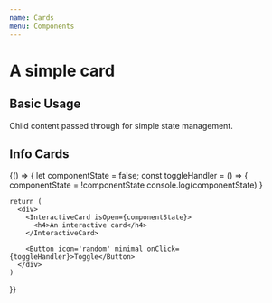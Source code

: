 ```yaml
---
name: Cards
menu: Components
---
```



# A simple card

<Props of={BasicCard} />

## Basic Usage


<Playground>
  <BasicCard title='A Simple Card'>
    <p>Child content passed through for simple state management.</p>
  </BasicCard>
</Playground>

## Info Cards

<Playground>
  {() => {
    let componentState = false;
    const toggleHandler = () => {
      componentState = !componentState
      console.log(componentState)
    }

    return (
      <div>
        <InteractiveCard isOpen={componentState}>
          <h4>An interactive card</h4>
        </InteractiveCard>

        <Button icon='random' minimal onClick={toggleHandler}>Toggle</Button>
      </div>
    )
  }}

</Playground>
